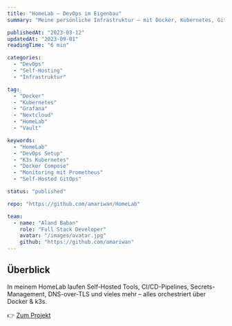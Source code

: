 ```yaml
---
title: "HomeLab – DevOps im Eigenbau"
summary: "Meine persönliche Infrastruktur – mit Docker, Kubernetes, GitOps, Monitoring (Grafana, Prometheus) und Services wie Nextcloud, Vault, etc."

publishedAt: "2023-03-12"
updatedAt: "2023-09-01"
readingTime: "6 min"

categories:
  - "DevOps"
  - "Self-Hosting"
  - "Infrastruktur"

tag:
  - "Docker"
  - "Kubernetes"
  - "Grafana"
  - "Nextcloud"
  - "HomeLab"
  - "Vault"

keywords:
  - "HomeLab"
  - "DevOps Setup"
  - "K3s Kubernetes"
  - "Docker Compose"
  - "Monitoring mit Prometheus"
  - "Self-Hosted GitOps"

status: "published"

repo: "https://github.com/amariwan/HomeLab"

team:
  - name: "Aland Baban"
    role: "Full Stack Developer"
    avatar: "/images/avatar.jpg"
    github: "https://github.com/amariwan"
---
```


## Überblick

In meinem HomeLab laufen Self-Hosted Tools, CI/CD-Pipelines, Secrets-Management, DNS-over-TLS und vieles mehr – alles orchestriert über Docker & k3s.

👉 [Zum Projekt](https://github.com/amariwan/HomeLab)
